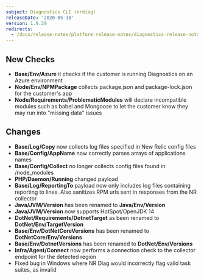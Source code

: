 ```yaml
---
subject: Diagnostics CLI (nrdiag)
releaseDate: '2020-05-18'
version: 1.9.29
redirects:
  - /docs/release-notes/platform-release-notes/diagnostics-release-notes/new-relic-diagnostics-1929
---
```


## New Checks

* **Base/Env/Azure** it checks if the customer is running Diagnostics on an Azure environment
* **Node/Env/NPMPackage** collects package.json and package-lock.json for the customer's app
* **Node/Requirements/ProblematicModules** will declare incompatible modules such as babel and Mongoose to let the customer know they may run into "missing data" issues

## Changes

* **Base/Log/Copy** now collects log files specified in New Relic config files
* **Base/Config/AppName** now correctly parses arrays of applications names
* **Base/Config/Collect** no longer collects config files found in /node_modules
* **PHP/Daemon/Running** changed payload
* **Base/Log/ReportingTo** payload now only includes log files containing reporting to lines. Also sanitizes RPM urls sent in responses from the NR collector
* **Java/JVM/Version** has been renamed to **Java/Env/Version**
* **Java/JVM/Version** now supports HotSpot/OpenJDK 14
* **DotNet/Requirements/DotnetTarget** as been renamed to **DotNet/Env/TargetVersion**
* **Base/Env/DotNetCoreVersions** has been renamed to **DotNetCore/Env/Versions**
* **Base/Env/DotnetVersions** has been renamed to **DotNet/Env/Versions**
* **Infra/Agent/Connect** now performs a connection check to the collector endpoint for the detected region
* Fixed bug in Windows where NR Diag would incorrectly flag valid task suites, as invalid
